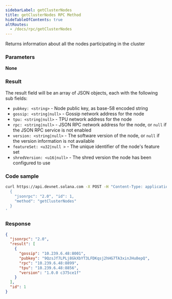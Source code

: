 ```yaml
---
sidebarLabel: getClusterNodes
title: getClusterNodes RPC Method
hideTableOfContents: true
altRoutes:
  - /docs/rpc/getClusterNodes
---
```


Returns information about all the nodes participating in the cluster

<DocSideBySide>

<DocLeftSide>

### Parameters

**None**

### Result

The result field will be an array of JSON objects, each with the following sub
fields:

- `pubkey: <string>` - Node public key, as base-58 encoded string
- `gossip: <string|null>` - Gossip network address for the node
- `tpu: <string|null>` - TPU network address for the node
- `rpc: <string|null>` - JSON RPC network address for the node, or `null` if the
  JSON RPC service is not enabled
- `version: <string|null>` - The software version of the node, or `null` if the
  version information is not available
- `featureSet: <u32|null >` - The unique identifier of the node's feature set
- `shredVersion: <u16|null>` - The shred version the node has been configured to
  use

</DocLeftSide>

<DocRightSide>

### Code sample

```bash
curl https://api.devnet.solana.com -X POST -H "Content-Type: application/json" -d '
  {
    "jsonrpc": "2.0", "id": 1,
    "method": "getClusterNodes"
  }
'
```

### Response

```json
{
  "jsonrpc": "2.0",
  "result": [
    {
      "gossip": "10.239.6.48:8001",
      "pubkey": "9QzsJf7LPLj8GkXbYT3LFDKqsj2hHG7TA3xinJHu8epQ",
      "rpc": "10.239.6.48:8899",
      "tpu": "10.239.6.48:8856",
      "version": "1.0.0 c375ce1f"
    }
  ],
  "id": 1
}
```

</DocRightSide>
</DocSideBySide>
